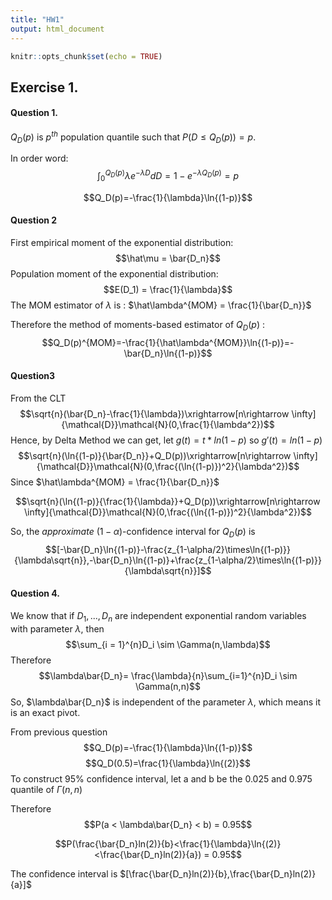 ```yaml
---
title: "HW1"
output: html_document
---
```


```r
knitr::opts_chunk$set(echo = TRUE)
```

## Exercise 1.

#### Question 1.
$Q_D(p)$ is  $p^{th}$ population quantile such that $P(D\leq Q_D(p))=p$. 

In order word:
$$\int_{0}^{Q_D(p)}\lambda e^{-\lambda D}dD=1-e^{-\lambda Q_D(p)}=p$$


$$Q_D(p)=-\frac{1}{\lambda}\ln{(1-p)}$$

#### Question 2 
First empirical moment of the exponential distribution:
$$\hat\mu = \bar{D_n}$$
Population moment of the exponential distribution:
$$E(D_1) = \frac{1}{\lambda}$$
The MOM estimator of $\lambda$ is : $\hat\lambda^{MOM} = \frac{1}{\bar{D_n}}$

Therefore the method of moments-based estimator of $Q_D(p)$ :
$$Q_D(p)^{MOM}=-\frac{1}{\hat\lambda^{MOM}}\ln{(1-p)}=-\bar{D_n}\ln{(1-p)}$$

#### Question3
From the CLT
$$\sqrt{n}(\bar{D_n}-\frac{1}{\lambda})\xrightarrow[n\rightarrow \infty]{\mathcal{D}}\mathcal{N}(0,\frac{1}{\lambda^2})$$
Hence, by Delta Method we can get,
let $g(t) = t*ln(1-p)$ so $g'(t) = ln(1-p)$ 
$$\sqrt{n}(\ln{(1-p)}{\bar{D_n}}+Q_D(p))\xrightarrow[n\rightarrow \infty]{\mathcal{D}}\mathcal{N}(0,\frac{(\ln{(1-p)})^2}{\lambda^2})$$
Since $\hat\lambda^{MOM} = \frac{1}{\bar{D_n}}$

$$\sqrt{n}(\ln{(1-p)}{\frac{1}{\lambda}}+Q_D(p))\xrightarrow[n\rightarrow \infty]{\mathcal{D}}\mathcal{N}(0,\frac{(\ln{(1-p)})^2}{\lambda^2})$$

So, the $approximate\ (1-\alpha)$-confidence interval for $Q_D(p)$ is $$[-\bar{D_n}\ln{(1-p)}-\frac{z_{1-\alpha/2}\times\ln{(1-p)}}{\lambda\sqrt{n}},-\bar{D_n}\ln{(1-p)}+\frac{z_{1-\alpha/2}\times\ln{(1-p)}}{\lambda\sqrt{n}}]$$

#### Question 4.
We know that if $D_1,...,D_n$ are independent exponential random variables with parameter $\lambda$, then
$$\sum_{i = 1}^{n}D_i \sim \Gamma(n,\lambda)$$
Therefore
$$\lambda\bar{D_n}= \frac{\lambda}{n}\sum_{i=1}^{n}D_i \sim \Gamma(n,n)$$
So, $\lambda\bar{D_n}$ is independent of the parameter $\lambda$, which means it is an exact pivot.

From previous question 
$$Q_D(p)=-\frac{1}{\lambda}\ln{(1-p)}$$
$$Q_D(0.5)=\frac{1}{\lambda}\ln{(2)}$$
To construct 95% confidence interval, let a and b be the 0.025 and 0.975 quantile of $\Gamma(n,n)$

Therefore
$$P(a < \lambda\bar{D_n} < b) = 0.95$$

$$P(\frac{\bar{D_n}ln(2)}{b}<\frac{1}{\lambda}\ln{(2)}<\frac{\bar{D_n}ln(2)}{a}) = 0.95$$

The confidence interval is $[\frac{\bar{D_n}ln(2)}{b},\frac{\bar{D_n}ln(2)}{a}]$
